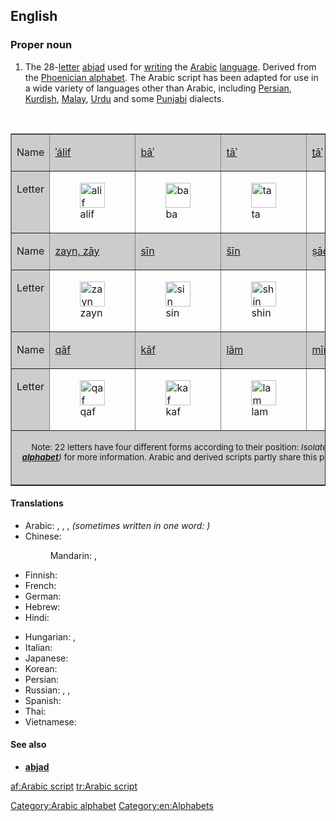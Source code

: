 ==English==
{{wikipedia|Arabic alphabet}}

===Proper noun===
{{en-proper noun|head=[[Arabic]] [[script]]}}

# The 28-[[letter]] [[abjad]] used for [[writing]] the [[Arabic]] [[language]]. Derived from the [[Phoenician alphabet]]. The Arabic script has been adapted for use in a wide variety of languages other than Arabic, including [[Persian]], [[Kurdish]], [[Malay]], [[Urdu]] and some [[Punjabi]] dialects.

<p>&nbsp;</p>
<table align="center"  border="1" cellpadding="2" cellspacing="0">
  <tr>
    <td bgcolor="#cccccc">Name</td>
    <td bgcolor="#cccccc">[[ا|ʾálif]]</td>
    <td bgcolor="#cccccc">[[ب|bāʾ]]</td>
    <td bgcolor="#cccccc">[[ت|tāʾ]]</td>
    <td bgcolor="#cccccc">[[ث|ṯāʾ]]</td>
    <td bgcolor="#cccccc">[[ج|jīm]]</td>
    <td bgcolor="#cccccc">[[ح|ḥāʾ]]</td>
    <td bgcolor="#cccccc">[[خ|xāʾ]]</td>
    <td bgcolor="#cccccc">[[د|dāl]]</td>
    <td bgcolor="#cccccc">[[ذ|ḏāl]]</td>
    <td bgcolor="#cccccc">[[ر|rāʾ]]</td>
    </tr>
  <tr valign="top">
    <td bgcolor="#cccccc">Letter</td>
    <td>[[Image:1alif.PNG|40px|alif]]</td>
    <td>[[Image:1ba.PNG|40px|ba]]</td>
    <td>[[Image:1ta.PNG|40px|ta]]</td>
    <td>[[Image:1tha.PNG|40px|tha]]</td>
    <td>[[Image:1jim.PNG|40px|jim]]</td>
    <td>[[Image:1ha.PNG|40px|ha]]</td>
    <td>[[Image:1kha.PNG|40px|kha]]</td>
    <td>[[Image:1dal.PNG|40px|dal]]</td>
    <td>[[Image:1dhal.PNG|40px|dhal]]</td>
    <td>[[Image:1ra.PNG|40px|ra]]</td>
  </tr>
  <tr>
    <td bgcolor="#cccccc">Name</td>
    <td bgcolor="#cccccc">[[ز|zayn, zāy]]</td>
    <td bgcolor="#cccccc">[[س|sīn]]</td>
    <td bgcolor="#cccccc">[[ش|šīn]]</td>
    <td bgcolor="#cccccc">[[ص|ṣād]]</td>
    <td bgcolor="#cccccc">[[ض|ḍād]]</td>
    <td bgcolor="#cccccc">[[ط|ṭāʾ]]</td>
    <td bgcolor="#cccccc">[[ظ|ẓāʾ]]</td>
    <td bgcolor="#cccccc">[[ع|ʿayn]]</td>
    <td bgcolor="#cccccc">[[غ|ġayn]]</td>
    <td bgcolor="#cccccc">[[ف|fāʾ]]</td>
    </tr>
  <tr valign="top">
    <td bgcolor="#cccccc">Letter</td>
    <td>[[Image:1zayn.PNG|40px|zayn]]</td>
    <td>[[Image:1sin.PNG|40px|sin]]</td>
    <td>[[Image:1shin.PNG|40px|shin]]</td>
    <td>[[Image:1Sad.PNG|40px|Sad]]</td>
    <td>[[Image:1Dad.PNG|40px|Dhad]]</td>
    <td>[[Image:1Taa.PNG|40px|Ta]]</td>
    <td>[[Image:1Za.PNG|40px|Za]]</td>
    <td>[[Image:1ayn.PNG|40px|ayn]]</td>
    <td>[[Image:1ghayn.PNG|40px|ghayn]]</td>
    <td>[[Image:1fa.PNG|40px|fa]]</td>
  </tr>
  <tr>
    <td bgcolor="#cccccc">Name</td>
    <td bgcolor="#cccccc">[[ق|qāf]]</td>
    <td bgcolor="#cccccc">[[ك|kāf]]</td>
    <td bgcolor="#cccccc">[[ل|lām]]</td>
    <td bgcolor="#cccccc">[[م|mīm]]</td>
    <td bgcolor="#cccccc">[[ن|nūn]]</td>
    <td bgcolor="#cccccc">[[ه|hāʾ]]</td>
    <td bgcolor="#cccccc">[[و|wāw]]</td>
    <td bgcolor="#cccccc">[[ى|yāʾ]]</td>
    <td bgcolor="#cccccc">&nbsp;</td>
    <td bgcolor="#cccccc">&nbsp;</td>
    </tr>
  <tr valign="top">
    <td bgcolor="#cccccc">Letter</td>
    <td>[[Image:1qaf.PNG|40px|qaf]]</td>
    <td>[[Image:1kaf.PNG|40px|kaf]]</td>
    <td>[[Image:1lam.PNG|40px|lam]]</td>
    <td>[[Image:1mim.PNG|40px|mim]]</td>
    <td>[[Image:1nun.PNG|40px|nun]]</td>
    <td>[[Image:1haa.PNG|40px|ha]]</td>
    <td>[[Image:1waw.svg|40px|waw]]</td>
    <td>[[Image:1ya.PNG|40px|ya]]</td>
    <td>&nbsp;</td>
    <td>&nbsp;</td>
    </tr>
  <tr>
    <td colspan=11 align="center" bgcolor="#cccccc"><small>Note: 22 letters have four different forms according to their position: ''Isolated, initial, medial, final''. '''ز''', '''ر''', '''ذ''', '''د''', '''ا''' and '''و''' have an identical initial and medial form, and cannot connect to the following letter (see ''Wikipedia: '''[[Arabic alphabet]]''')'' for more information. Arabic and derived scripts partly share this peculiarity with other [[abjad|abjads]] — see e.g. the Hebrew [[tsadi|ts]] ([[צ]]), which becomes [[ץ]] at the end of the word ''(called in that case [[סופית|sofiut]]: suffixes, endings)'', like four other letters.</small></td>
    </tr>
</table>

====Translations====
{{trans-top|letters of the Arabic language}}
* Arabic: {{t-|ar|حروف الهجاء|m|tr=ḥurūf al-hijāʾ|sc=Arab}}, {{t-|ar|أبجدية عربية|f|tr=ʾabjadíyya ʿarabíyya|sc=Arab}}, {{t-|ar|حروف أبجدية|m|tr=ḥurūf ʾabjadíyya|sc=Arab}}, {{t-|ar|ألف باء|f|tr=ʾálif bāʾ|sc=Arab}} ''(sometimes written in one word: {{t-|ar|ألفباء|f|tr=ʾalifbāʾ|sc=Arab}})''
* Chinese:
*: Mandarin: {{t|cmn|阿拉伯字母|tr=Ālābó zìmǔ|sc=Hani}}, {{t|cmn|阿拉伯文字|tr=Ālābó wénzì|sc=Hani}}
* Finnish: {{t+|fi|arabialainen}} {{t+|fi|kirjoitus}}
* French: {{t+|fr|alphabet arabe|m}}
* German: {{t-|de|arabisches Alphabet|n}}
* Hebrew: {{t-|he|אלפבית ערבי|sc=Hebr}}
* Hindi: {{t-|hi|अरबी लिपि|tr=arabī lipi|sc=Deva}}
{{trans-mid}}
* Hungarian: {{t-|hu|arab ábécé}}, {{t-|hu|arab írás}}
* Italian: {{t-|it|alfabeto arabo|m}}
* Japanese: {{t+|ja|アラビア文字|tr=Arabia-moji|sc=Jpan}}
* Korean: {{t-|ko|아랍 문자|tr=Arap munja|sc=Kore}}
* Persian: {{t-|fa|خط عربی|sc=fa-Arab}}
* Russian: {{t-|ru|арабское письмо|n|tr=arabskoje pis'mó|sc=Cyrl}}, {{t-|ru|арабский алфавит|m|tr=arábskij alfavít|sc=Cyrl}}, {{t+|ru|арабица|f|tr=arábica|sc=Cyrl}}
* Spanish: {{t-|es|alfabeto árabe|m}}
* Thai: {{t-|th|อักษรอาหรับ|tr=àksŏn aaràp|sc=Thai}}
* Vietnamese: {{t-|vi|bảng chữ cái Ả Rập}}
{{trans-bottom}}

====See also====
* '''[[abjad]]'''

[[Category:Arabic alphabet]]
[[Category:en:Alphabets]]

[[af:Arabic script]]
[[tr:Arabic script]]